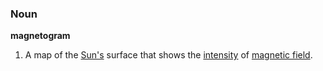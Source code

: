 === Noun ===
'''magnetogram'''
# A map of the [[Sun | Sun's]] surface that shows the [[intensity]] of [[magnetic field]].